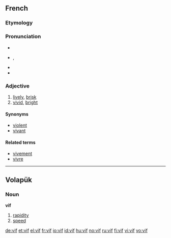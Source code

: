 {{also|víf}}
==French==

===Etymology===
{{etyl|la|fr}} {{term|vivus|vīvus|alive, living|lang=la}}

===Pronunciation===
* {{audio|Fr-vif.ogg|audio}}
* {{IPA|/vif/|lang=fr}}, {{SAMPA|/vif/}}
* {{audio|Fr-Paris--vif.ogg|Audio (Paris)}}
* {{homophones|vifs|lang=fr}}

===Adjective===
{{fr-adj|f=vive}}

# [[lively]], [[brisk]]
# [[vivid]], [[bright]]

====Synonyms====
* [[violent]]
* [[vivant]]

====Related terms====
* [[vivement]]
* [[vivre]]

----

==Volapük==

===Noun===
'''vif'''

# [[rapidity]]
# [[speed]]

[[de:vif]]
[[et:vif]]
[[el:vif]]
[[fr:vif]]
[[io:vif]]
[[id:vif]]
[[hu:vif]]
[[no:vif]]
[[ru:vif]]
[[fi:vif]]
[[vi:vif]]
[[vo:vif]]